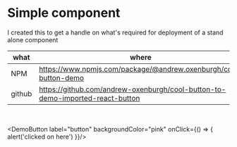 


# Simple component

I created this to get a handle on what&apos;s required for deployment of a stand alone component

| what | where |
| ---- | ---- |
| NPM  | <a href="https://www.npmjs.com/package/@andrew.oxenburgh/cool-button-demo" target="_blank">https://www.npmjs.com/package/@andrew.oxenburgh/cool-button-demo</a> |
| github | <a href="https://github.com/andrew-oxenburgh/cool-button-to-demo-imported-react-button" target="_blank">https://github.com/andrew-oxenburgh/cool-button-to-demo-imported-react-button</a> |

<br/>

<DemoButton label="button" backgroundColor="pink" onClick={() => {
   alert('clicked on here')
}}/>
